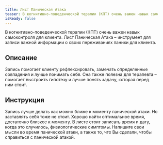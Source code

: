 ```yaml
---
title: Лист Паническая Атака
teaser: В когнитивно-поведенческой терапии (КПТ) очень важен навык самоконтроля для клиента. Лист Паническая Атака – инструмент для записи важной информации о своих переживаниях паники для клиента.
isReady: false
---
```


В когнитивно-поведенческой терапии (КПТ) очень важен навык самоконтроля для клиента. Лист Паническая Атака – инструмент для записи важной информации о своих переживаниях паники для клиента.

## Описание

Запись помогает клиенту рефлексировать, замечать определенные совпадения
и лучше понимать себя. Она также полезна для терапевта – помогает
выстроить гипотезу и лучше понять задачу, которая перед ним стоит.

## Инструкция

Запись лучше делать как можно ближе к моменту панической атаки. Но
заставлять себя тоже не стоит. Хорошо найти оптимальное время,
достаточно близкое к моменту. В листе стоит записать время и дату, когда
это случилось, физиологические симптомы. Напишите свои мысли во время
панической атаки, а также то, что Вы сделали, чтобы справиться с
панической атакой.

